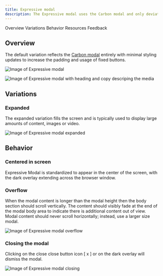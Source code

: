 ```yaml
---
title: Expressive modal
description: The Expressive modal uses the Carbon modal and only deviates to increase readability and usability within expressive moments.
---
```



<ComponentDescription name="Expressive modal" type="ui" />

<AnchorLinks>

<AnchorLink>Overview</AnchorLink>
<AnchorLink>Variations</AnchorLink>
<AnchorLink>Behavior</AnchorLink>
<AnchorLink>Resources</AnchorLink>
<AnchorLink>Feedback</AnchorLink>

</AnchorLinks>

## Overview

The default variation reflects the <a href="https://www.carbondesignsystem.com/components/modal/usage/" target="_blank">Carbon modal</a> entirely with minimal styling updates to increase the padding and usage of fixed buttons.

<Row>
<Column colMd={8} colLg={8}>

![Image of Expressive modal](../../images/component/expressive-modal/expressive-modal-default.jpg)

</Column>
</Row>

<Title>Use case</Title>

<Row>
<Column colMd={8} colLg={8}>

![Image of Expressive modal with heading and copy descriping the media](../../images/component/expressive-modal/expressive-modal-default--usecase.jpg)

</Column>
</Row>

## Variations

### Expanded

The expanded variation fills the screen and is typically used to display large amounts of content, images or video.

<Row>
<Column colMd={8} colLg={8}>

![Image of Expressive modal expanded](../../images/component/expressive-modal/expressive-modal-expanded.jpg)

</Column>
</Row>

## Behavior

### Centered in screen

Expressive Modal is standardized to appear in the center of the screen, with the dark overlay extending across the browser window.

### Overflow

When the modal content is longer than the modal height then the body section should scroll vertically.
The content should visibly fade at the end of the modal body area to indicate there is additional content out of view.
Modal content should never scroll horizontally; instead, use a larger size modal.

<Row>
<Column colMd={8} colLg={8}>

![Image of Expressive modal overflow](../../images/component/expressive-modal/expressive-modal-overflow.gif)

</Column>
</Row>

### Closing the modal

Clicking on the close close button icon [ x ] or on the dark overlay will dismiss the modal.

<Row>
<Column colMd={8} colLg={8}>

![Image of Expressive modal closing](../../images/component/expressive-modal/expressive-modal-close-modal.gif)

</Column>
</Row>

<ResourceLinks name="Expressive modal" type="ui" />
<ComponentFooter name="Expressive modal" type="ui" />
